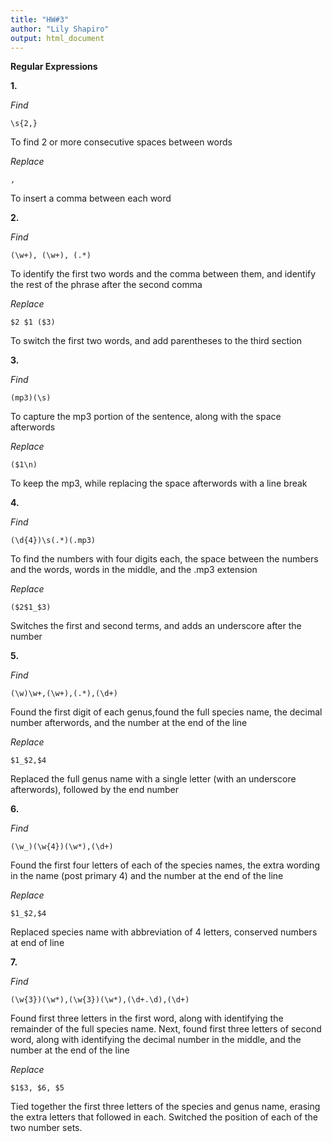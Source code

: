 ```yaml
---
title: "HW#3"
author: "Lily Shapiro"
output: html_document
---
```

**Regular Expressions**

**1.**

*Find*
```
\s{2,}
```
To find 2 or more consecutive spaces between words

*Replace*

```
,
```
To insert a comma between each word 

**2.**

*Find*
```
(\w+), (\w+), (.*)
```
To identify the first two words and the comma between them, and identify the rest of the phrase after the second comma

*Replace*
```
$2 $1 ($3)

```
To switch the first two words, and add parentheses to the third section 

**3.**

*Find*
```
(mp3)(\s)
```
To capture the mp3 portion of the sentence, along with the space afterwords

*Replace*
```
($1\n)
```
To keep the mp3, while replacing the space afterwords with a line break 

**4.** 

*Find*
```
(\d{4})\s(.*)(.mp3)
```
To find the numbers with four digits each, the space between the numbers and the words, words in the middle, and the .mp3 extension 

*Replace*
```
($2$1_$3)
```
Switches the first and second terms, and adds an underscore after the number

**5.** 

*Find*
```
(\w)\w+,(\w+),(.*),(\d+)
```
Found the first digit of each genus,found the full species name, the decimal number afterwords, and the number at the end of the line

*Replace*
```
$1_$2,$4
```
Replaced the full genus name with a single letter (with an underscore afterwords), followed by the end number

**6.**

*Find*
```
(\w_)(\w{4})(\w*),(\d+)
```
Found the first four letters of each of the species names, the extra wording in the name (post primary 4) and the number at the end of the line

*Replace*
```
$1_$2,$4
```
Replaced species name with abbreviation of 4 letters, conserved numbers at end of line 

**7.**

*Find*
```
(\w{3})(\w*),(\w{3})(\w*),(\d+.\d),(\d+)
```
Found first three letters in the first word, along with identifying the remainder of the full species name. Next, found first three letters of second word, along with identifying the decimal number in the middle, and the number at the end of the line

*Replace*

```
$1$3, $6, $5
```
Tied together the first three letters of the species and genus name, erasing the extra letters that followed in each. Switched the position of each of the two number sets. 




